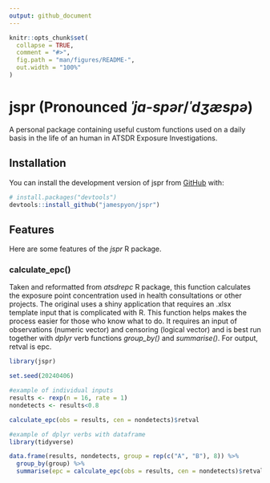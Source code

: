 ```yaml
---
output: github_document
---
```


<!-- README.md is generated from README.Rmd. Please edit that file -->

```r
knitr::opts_chunk$set(
  collapse = TRUE,
  comment = "#>",
  fig.path = "man/figures/README-",
  out.width = "100%"
)
```

# jspr (Pronounced *ˈja-spər*/*ˈdʒæspə*)

<!-- badges: start -->
<!-- badges: end -->

A personal package containing useful custom functions used on a daily basis in the life of an human in ATSDR Exposure Investigations.

## Installation

You can install the development version of jspr from [GitHub](https://github.com/) with:

``` r
# install.packages("devtools")
devtools::install_github("jamespyon/jspr")
```

## Features

Here are some features of the *jspr* R package.

### calculate_epc()

Taken and reformatted from *atsdrepc* R package, this function calculates the exposure point concentration used in health consultations or other projects. The original uses a shiny application that requires an .xlsx template input that is complicated with R. This function helps makes the process easier for those who know what to do. It requires an input of observations (numeric vector) and censoring (logical vector) and is best run together with *dplyr* verb functions *group_by()* and *summarise()*. For output, retval is epc.

```r
library(jspr)

set.seed(20240406)

#example of individual inputs
results <- rexp(n = 16, rate = 1)
nondetects <- results<0.8

calculate_epc(obs = results, cen = nondetects)$retval

#example of dplyr verbs with dataframe
library(tidyverse)

data.frame(results, nondetects, group = rep(c("A", "B"), 8)) %>%
  group_by(group) %>%
  summarise(epc = calculate_epc(obs = results, cen = nondetects)$retval)
  

```

